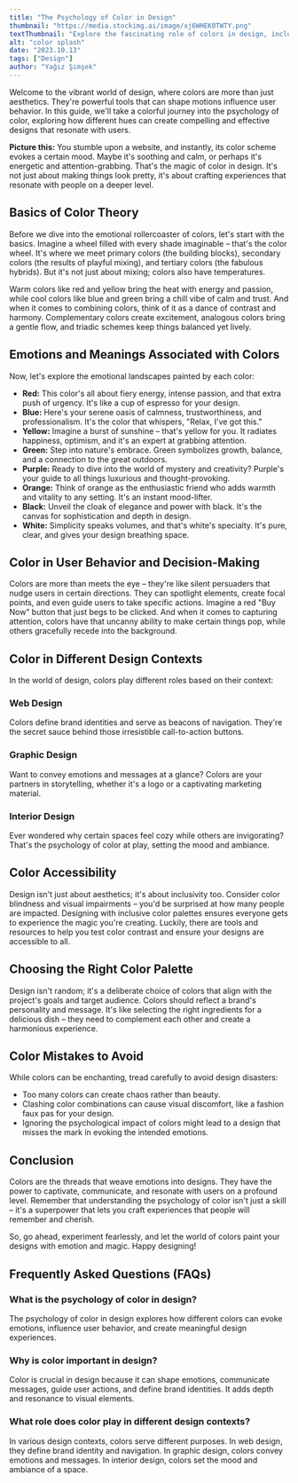 ```yaml
---
title: "The Psychology of Color in Design"
thumbnail: "https://media.stockimg.ai/image/xj6WHEK0TWTY.png"
textThumbnail: "Explore the fascinating role of colors in design, including how the color wheel, complementary colors, and color schemes influence emotions and behaviors. Learn about best practices for creating designs that resonate!"
alt: "color splash"
date: "2023.10.13"
tags: ["Design"]
author: "Yağız Şimşek"
---
```


<CustomImage
  src="https://media.stockimg.ai/image/xj6WHEK0TWTY.png"
  alt="ai generated color splash"
/>

Welcome to the vibrant world of design, where colors are more than just aesthetics. They're powerful tools that can shape motions influence user behavior. In this guide, we'll take a colorful journey into the psychology of color, exploring how different hues can create compelling and effective designs that resonate with users.

**Picture this:** You stumble upon a website, and instantly, its color scheme evokes a certain mood. Maybe it's soothing and calm, or perhaps it's energetic and attention-grabbing. That's the magic of color in design. It's not just about making things look pretty, it's about crafting experiences that resonate with people on a deeper level.

## Basics of Color Theory

Before we dive into the emotional rollercoaster of colors, let's start with the basics. Imagine a wheel filled with every shade imaginable – that's the color wheel. It's where we meet primary colors (the building blocks), secondary colors (the results of playful mixing), and tertiary colors (the fabulous hybrids). But it's not just about mixing; colors also have temperatures.

Warm colors like red and yellow bring the heat with energy and passion, while cool colors like blue and green bring a chill vibe of calm and trust. And when it comes to combining colors, think of it as a dance of contrast and harmony. Complementary colors create excitement, analogous colors bring a gentle flow, and triadic schemes keep things balanced yet lively.
<CustomImage
  src="https://raw.githubusercontent.com/Abdurrahman-Subh/mdx-blog/main/images/color-wheel.jpg"
  alt="color wheel"
/>

## Emotions and Meanings Associated with Colors
Now, let's explore the emotional landscapes painted by each color:

- **Red:** This color's all about fiery energy, intense passion, and that extra push of urgency. It's like a cup of espresso for your design.
- **Blue:** Here's your serene oasis of calmness, trustworthiness, and professionalism. It's the color that whispers, "Relax, I've got this."
- **Yellow:** Imagine a burst of sunshine – that's yellow for you. It radiates happiness, optimism, and it's an expert at grabbing attention.
- **Green:** Step into nature's embrace. Green symbolizes growth, balance, and a connection to the great outdoors.
- **Purple:** Ready to dive into the world of mystery and creativity? Purple's your guide to all things luxurious and thought-provoking.
- **Orange:** Think of orange as the enthusiastic friend who adds warmth and vitality to any setting. It's an instant mood-lifter.
- **Black:** Unveil the cloak of elegance and power with black. It's the canvas for sophistication and depth in design.
- **White:** Simplicity speaks volumes, and that's white's specialty. It's pure, clear, and gives your design breathing space.

## Color in User Behavior and Decision-Making
Colors are more than meets the eye – they're like silent persuaders that nudge users in certain directions. They can spotlight elements, create focal points, and even guide users to take specific actions. Imagine a red "Buy Now" button that just begs to be clicked. And when it comes to capturing attention, colors have that uncanny ability to make certain things pop, while others gracefully recede into the background.

## Color in Different Design Contexts
In the world of design, colors play different roles based on their context:

### Web Design
<CustomImage
  src="https://raw.githubusercontent.com/Abdurrahman-Subh/mdx-blog/main/images/stockimg-dashboard.jpg"
  alt="stockimg.ai website"
/>
Colors define brand identities and serve as beacons of navigation. They're the secret sauce behind those irresistible call-to-action buttons.

### Graphic Design
<CustomImage
  src="https://media.stockimg.ai/Image-64de485f6f96b19b54fce7bc-3941391618.png"
  alt="ai generated backpack"
/>
Want to convey emotions and messages at a glance? Colors are your partners in storytelling, whether it's a logo or a captivating marketing material.

### Interior Design
<CustomImage
  src="https://raw.githubusercontent.com/Abdurrahman-Subh/mdx-blog/main/images/room.png"
  alt="ai generated room"
/>
Ever wondered why certain spaces feel cozy while others are invigorating? That's the psychology of color at play, setting the mood and ambiance.

## Color Accessibility
Design isn't just about aesthetics; it's about inclusivity too. Consider color blindness and visual impairments – you'd be surprised at how many people are impacted. Designing with inclusive color palettes ensures everyone gets to experience the magic you're creating. Luckily, there are tools and resources to help you test color contrast and ensure your designs are accessible to all.

## Choosing the Right Color Palette
Design isn't random; it's a deliberate choice of colors that align with the project's goals and target audience. Colors should reflect a brand's personality and message. It's like selecting the right ingredients for a delicious dish – they need to complement each other and create a harmonious experience.

## Color Mistakes to Avoid
While colors can be enchanting, tread carefully to avoid design disasters:

- Too many colors can create chaos rather than beauty.
- Clashing color combinations can cause visual discomfort, like a fashion faux pas for your design.
- Ignoring the psychological impact of colors might lead to a design that misses the mark in evoking the intended emotions.

## Conclusion
Colors are the threads that weave emotions into designs. They have the power to captivate, communicate, and resonate with users on a profound level. Remember that understanding the psychology of color isn't just a skill – it's a superpower that lets you craft experiences that people will remember and cherish​.

So, go ahead, experiment fearlessly, and let the world of colors paint your designs with emotion and magic. Happy designing!

## Frequently Asked Questions (FAQs)
### What is the psychology of color in design?
The psychology of color in design explores how different colors can evoke emotions, influence user behavior, and create meaningful design experiences.
### Why is color important in design?
Color is crucial in design because it can shape emotions, communicate messages, guide user actions, and define brand identities. It adds depth and resonance to visual elements.
### What role does color play in different design contexts?
In various design contexts, colors serve different purposes. In web design, they define brand identity and navigation. In graphic design, colors convey emotions and messages. In interior design, colors set the mood and ambiance of a space.
